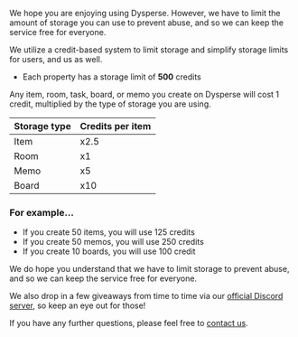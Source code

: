 
<Layout title="Storage limits">

We hope you are enjoying using Dysperse. However, we have to limit the amount of storage you can use to prevent abuse, and so we can keep the service free for everyone.

We utilize a credit-based system to limit storage and simplify storage limits for users, and us as well.

- Each property has a storage limit of **500** credits

Any item, room, task, board, or memo you create on Dysperse will cost 1 credit, multiplied by the type of storage you are using.

<table>
  <thead>
    <tr>
      <th>Storage type</th>
      <th>Credits per item</th>
    </tr>
  </thead>
  <tbody>
    <tr>
      <td>Item</td>
      <td>x2.5</td>
    </tr>
    <tr>
      <td>Room</td>
      <td>x1</td>
    </tr>
    <tr>
      <td>Memo</td>
      <td>x5</td>
    </tr>
    <tr>
      <td>Board</td>
      <td>x10</td>
    </tr>
  </tbody>
</table>

### For example...

- If you create 50 items, you will use 125 credits
- If you create 50 memos, you will use 250 credits
- If you create 10 boards, you will use 100 credit

We do hope you understand that we have to limit storage to prevent abuse, and so we can keep the service free for everyone.

We also drop in a few giveaways from time to time via our [official Discord server](https://discord.gg/9EJSxkJhnQ), so keep an eye out for those!

If you have any further questions, please feel free to [contact us](/contact).

</Layout>
